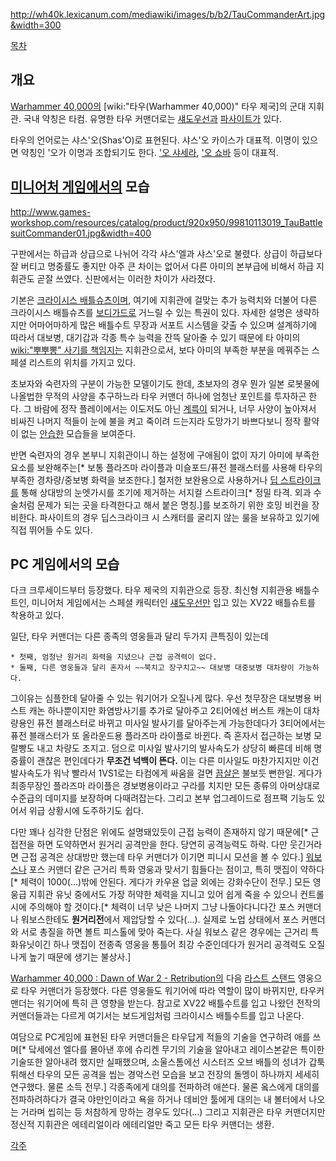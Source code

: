 {{{+1 '''Tau Commander'''}}}

http://wh40k.lexicanum.com/mediawiki/images/b/b2/TauCommanderArt.jpg&width=300

[[목차]]

== 개요 ==
[[Warhammer 40,000]]의 [wiki:"타우(Warhammer 40,000)" 타우 제국]의 군대 지휘관. 국내 약칭은 타컴. 유명한 타우 커맨더로는 [[섀도우선]]과 [[파사이트]]가 있다.

타우의 언어로는 샤스'오(Shas'O)로 표현된다. 샤스'오 카이스가 대표적. 이명이 있으면 약칭인 '오가 이명과 조합되기도 한다. [[섀도우선|'오 샤세라]], [[파사이트|'오 쇼바]] 등이 대표적.

== [[미니어처 게임]]에서의 모습 ==
http://www.games-workshop.com/resources/catalog/product/920x950/99810113019_TauBattlesuitCommander01.jpg&width=400

구판에서는 하급과 상급으로 나뉘어 각각 샤스'엘과 샤스'오로 불렸다. 상급이 하급보다 잘 버티고 명중률도 좋지만 아주 큰 차이는 없어서 다른 아미의 본부급에 비해서 하급 지휘관도 곧잘 쓰였다. 신판에서는 이러한 차이가 사라졌다.

기본은 [[크라이시스 배틀슈츠]]이며, 여기에 지휘관에 걸맞는 추가 능력치와 더불어 다른 크라이시스 배틀슈츠를 [[보디가드]]로 거느릴 수 있는 특권이 있다. 자세한 설명은 생략하지만 어마어마하게 많은 배틀수트 무장과 서포트 시스템을 갖출 수 있으며 설계하기에 따라서 대보병, 대기갑과 각종 특수 능력을 잔뜩 달아줄 수 있기 때문에 타 아미의 [[wiki:"뿌뿌뽕" 사기를 책임지는]] 지휘관으로서, 보다 아미의 부족한 부분을 메꿔주는 스페셜 리스트의 위치를 가지고 있다.

초보자와 숙련자의 구분이 가능한 모델이기도 한데, 초보자의 경우 뭔가 일본 로봇물에 나올법한 무적의 사양을 추구하느라 타우 커맨더 하나에 엄청난 포인트를 투자하곤 한다. 그 바람에 정작 플레이에서는 이도저도 아닌 [[계륵]]이 되거나, 너무 사양이 높아져서 비싸진 나머지 적들이 눈에 불을 켜고 죽이려 드는지라 도망가기 바쁘다보니 정작 활약이 없는 [[안습]]한 모습들을 보여준다. 

반면 숙련자의 경우 본부니 지휘관이니 하는 설정에 구애됨이 없이 자기 아미에 부족한 요소를 보완해주는[* 보통 플라즈마 라이플과 미슬포드/퓨전 블래스터를 사용해 타우의 부족한 경차량/중보병 화력을 보조한다.] 철저한 보완용으로 사용하거나 [[딥 스트라이크]]를 통해 상대방의 눈엣가시를 조기에 제거하는 서지컬 스트라이크[* 정밀 타격. 외과 수술처럼 문제가 되는 곳을 타격한다고 해서 붙은 명칭.]를 보조하기 위한 호밍 비컨을 장비한다. 파사이트의 경우 딥스크라이크 시 스캐터를 굴리지 않는 룰을 보유하고 있기에 직접 뛰어들 수도 있다.

== PC 게임에서의 모습 ==
다크 크루세이드부터 등장했다. 타우 제국의 지휘관으로 등장. 최신형 지휘관용 배틀수트인, 미니어처 게임에서는 스페셜 캐릭터인 [[섀도우선]]만 입고 있는 XV22 배틀슈트를 착용하고 있다. 

일단, 타우 커맨더는 다른 종족의 영웅들과 달리 두가지 큰특징이 있는데

 * 첫째, 엄청난 원거리 화력을 지녔으나 근접 공격력이 없다.
 * 둘째, 다른 영웅들과 달리 혼자서 ~~북치고 장구치고~~ 대보병 대중보병 대차량이 가능하다.

그이유는 심플한데 달아줄 수 있는 워기어가 오질나게 많다. 우선 첫무장은 대보병용 버스트 캐논 하나뿐이지만 화염방사기를 추가로 달아주고 2티어에선 버스트 캐논이 대차량용인 퓨전 블래스터로 바뀌고 미사일 발사기를 달아주는게 가능한데다가 3티어에서는 퓨전 블래스터가 또 올라운드용 플라즈마 라이플로 바뀐다. 즉 혼자서 접근하는 보병 모랄빵도 내고 차량도 조지고. 덤으로 미사일 발사기의 발사속도가 상당히 빠른데 비해 명중률이 괜찮은 편인데다가 '''무조건 넉백이 뜬다.''' 이는 다른 미사일도 마찬가지지만 이건 발사속도가 워낙 빨라서 1VS1로는 타컴에게 싸움을 걸면 [[끔살]]은 불보듯 뻔한일. 게다가 최종무장인 플라즈마 라이플은 경보병용이라고 구라를 치지만 모든 종류의 아머상대로 수준급의 데미지를 보장하며 다때려잡는다. 그리고 본부 업그레이드로 점프팩 기능도 있어서 위급 상황시에 도주하기도 쉽다. 

다만 꽤나 심각한 단점은 위에도 설명돼있듯이 근접 능력이 존재하지 않기 때문에[* 근접전을 하면 도약하면서 원거리 공격만을 한다. 당연히 공격능력도 하락. 다만 웃긴거라면 근접 공격은 상대방만 했는데 타우 커맨더가 이기면 피니시 모션을 볼 수 있다.] [[워보스]]나 포스 커맨더 같은 근거리 특화 영웅과 맞서기 힘들다는 점이고, 특히 맷집이 약하다[* 체력이 1000(...)밖에 안된다. 게다가 카우욘 업글 외에는 강화수단이 전무.] 모든 영웅급 지휘관 유닛 중에서도 가장 허약한 체력을 지니고 있어 쉽게 죽을 수 있으니 컨트롤 시에 주의해야 할 것이다.[* 체력이 너무 낮은 나머지 그냥 나돌아다니다간 포스 커맨더나 워보스한테도 '''원거리전'''에서 제압당할 수 있다(...). 실제로 노업 상태에서 포스 커맨더와 서로 총질을 하면 볼트 피스톨에 맞아 죽는다. 사실 워보스 같은 경우에는 근거리 특화유닛이긴 하나 맷집이 전종족 영웅을 통틀어 최강 수준인데다가 원거리 공격력도 오질나게 높기 때문에 생기는 불상사.]

[[Warhammer 40,000 : Dawn of War 2 - Retribution]]의 다음 [[라스트 스탠드]] 영웅으로 타우 커맨더가 등장했다. 다른 영웅들도 워기어에 따라 역할이 많이 바뀌지만, 타우커맨더는 워기어에 특히 큰 영향을 받는다. 참고로 XV22 배틀수트를 입고 나왔던 전작의 커맨더들과는 다르게 여기서는 보드게임처럼 크라이시스 배틀수트를 입고 나온다.

여담으로 PC게임에 표현된 타우 커맨더들은 타우답게 적들의 기술을 연구하려 애를 쓰며[* 닼세에선 엘다를 몰아낸 후에 슈리켄 무기의 기술을 알아내고 레이스본같은 특이한 기술또한 알아내려 했지만 실패했으며, 소울스톰에선 시스터즈 오브 배틀의 성녀가 갑툭튀해선 타우의 모든 공격을 씹는 경악스런 모습을 보고 전장의 돌멩이 하나까지 세세히 연구했다. 물론 소득 전무.] 각종족에게 대의를 전파하려 애쓴다. 물론 옼스에게 대의를 전파하려하다가 결국 야만인이라고 욕을 하거나 데비안 툴에게 대의는 내 볼터에서 나오는 거라며 씹히는 등 처참하게 망하는 경우도 있다(...) 그리고 지휘관은 타우 커맨더지만 정신적 지휘관은 에테리얼이라 에테리얼만 죽고 모든 타우 커맨더는 생환. 

[[각주]]
